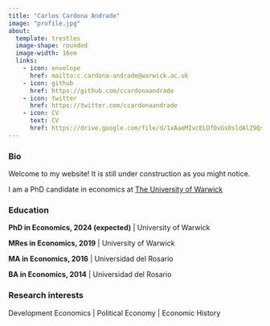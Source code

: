 ```yaml
---
title: "Carlos Cardona Andrade"
image: "profile.jpg"
about: 
  template: trestles
  image-shape: rounded
  image-width: 16em
  links:
    - icon: envelope
      href: mailto:c.cardona-andrade@warwick.ac.uk
    - icon: github
      href: https://github.com/ccardonaandrade
    - icon: twitter
      href: https://twitter.com/ccardonaandrade
    - icon: CV
      text: CV
      href: https://drive.google.com/file/d/1xAaeMIvcELOfOvGs0sldAlZ9QsCVnKrV/view?usp=share_link
---
```


### Bio

Welcome to my website! It is still under construction as you might notice.

I am a PhD candidate in economics at [The University of Warwick](https://warwick.ac.uk/)

### Education

**PhD in Economics, 2024 (expected)** | University of Warwick

**MRes in Economics, 2019** | University of Warwick

**MA in Economics, 2016** | Universidad del Rosario

**BA in Economics, 2014** | Universidad del Rosario

### Research interests

Development Economics | Political Economy | Economic History



